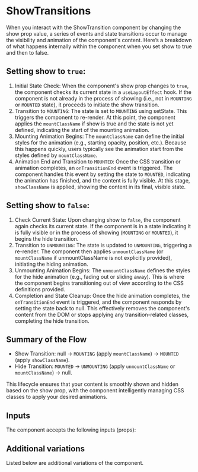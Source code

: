 

<Meta name="Documentation" of={ShowTransitionStories} />

# ShowTransitions

When you interact with the ShowTransition component by changing the show prop
value, a series of events and state transitions occur to manage the visibility
and animation of the component's content. Here’s a breakdown of what happens
internally within the component when you set show to true and then to false.

## Setting show to `true`:

1. Initial State Check: When the component's show prop changes to `true`, the
   component checks its current state in a `useLayoutEffect` hook. If the
   component is not already in the process of showing (i.e., not in `MOUNTING`
   or `MOUNTED` state), it proceeds to initiate the show transition.
2. Transition to `MOUNTING`: The state is set to `MOUNTING` using setState. This
   triggers the component to re-render. At this point, the component applies the
   `mountClassName` if show is true and the state is not yet defined, indicating
   the start of the mounting animation.
3. Mounting Animation Begins: The `mountClassName` can define the initial styles
   for the animation (e.g., starting opacity, position, etc.). Because this
   happens quickly, users typically see the animation start from the styles
   defined by `mountClassName`.
4. Animation End and Transition to `MOUNTED`: Once the CSS transition or
   animation completes, an `onTransitionEnd` event is triggered. The component
   handles this event by setting the state to `MOUNTED`, indicating the
   animation has finished, and the content is fully visible. At this stage,
   `showClassName` is applied, showing the content in its final, visible state.

## Setting show to `false`:

1. Check Current State: Upon changing show to `false`, the component again
   checks its current state. If the component is in a state indicating it is
   fully visible or in the process of showing (`MOUNTING` or `MOUNTED`), it
   begins the hide transition.
2. Transition to `UNMOUNTING`: The state is updated to `UNMOUNTING`, triggering
   a re-render. The component then applies `unmountClassName` (or
   `mountClassName` if unmountClassName is not explicitly provided), initiating
   the hiding animation.
3. Unmounting Animation Begins: The `unmountClassName` defines the styles for
   the hide animation (e.g., fading out or sliding away). This is where the
   component begins transitioning out of view according to the CSS definitions
   provided.
4. Completion and State Cleanup: Once the hide animation completes, the
   `onTransitionEnd` event is triggered, and the component responds by setting
   the state back to null. This effectively removes the component's content from
   the DOM or stops applying any transition-related classes, completing the hide
   transition.

## Summary of the Flow

* Show Transition: null -> `MOUNTING` (apply `mountClassName`) -> `MOUNTED`
  (apply `showClassName`).
* Hide Transition: `MOUNTED` -> `UNMOUNTING` (apply `unmountClassName` or
  `mountClassName`) -> null.

This lifecycle ensures that your content is smoothly shown and hidden based on
the show prop, with the component intelligently managing CSS classes to apply
your desired animations.

<Primary />

## Inputs

The component accepts the following inputs (props):

<Controls />

## Additional variations

Listed below are additional variations of the component.

<Stories />

